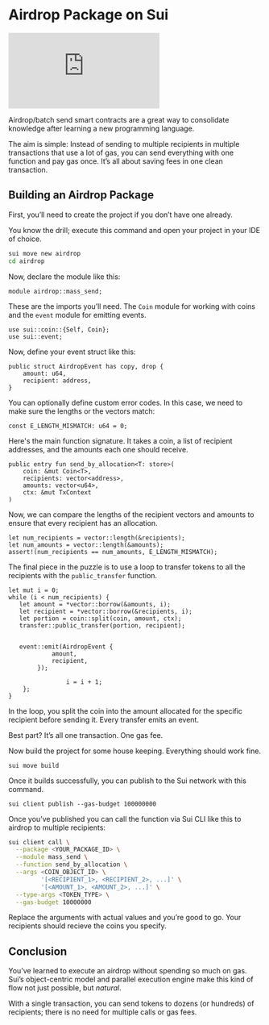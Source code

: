 # Airdrop Package on Sui

<div style={{
    position: 'relative',
    width: '100%',
    paddingBottom: '56.25%', // 16:9 aspect ratio
    height: 0,
    overflow: 'hidden'
}}>
    <iframe
        src="https://www.youtube.com/embed/zJoK6Qj0pgE?list=PLwSqiyXKVkfVA5TXrPvnUXM6d07_zw8Ot"
        title="06 Let's Write an Airdrop Package"
        frameBorder="0"
        allow="accelerometer; autoplay; clipboard-write; encrypted-media; gyroscope; picture-in-picture; web-share"
        referrerPolicy="strict-origin-when-cross-origin"
        allowFullScreen
        style={{
            position: 'absolute',
            top: 0,
            left: 0,
            width: '100%',
            height: '100%'
        }}
    ></iframe>
</div>

Airdrop/batch send smart contracts are a great way to consolidate knowledge after learning a new programming language.

The aim is simple: Instead of sending to multiple recipients in multiple transactions that use a lot of gas, you can send everything with one function and pay gas once. It’s all about saving fees in one clean transaction.

## Building an Airdrop Package

First, you’ll need to create the project if you don’t have one already.

You know the drill; execute this command and open your project in your IDE of choice.

```bash [Terminal]
sui move new airdrop
cd airdrop
```

Now, declare the module like this:

```move [sui.move]
module airdrop::mass_send;
```

These are the imports you’ll need. The `Coin` module for working with coins and the `event` module for emitting events.

```move [sui.move]
use sui::coin::{Self, Coin};
use sui::event;
```

Now, define your event struct like this:

```move [sui.move]
public struct AirdropEvent has copy, drop {
    amount: u64,
    recipient: address,
}
```

You can optionally define custom error codes. In this case, we need to make sure the lengths or the vectors match:

```move [sui.move]
const E_LENGTH_MISMATCH: u64 = 0;
```

Here's the main function signature. It takes a coin, a list of recipient addresses, and the amounts each one should receive.

```move [sui.move]
public entry fun send_by_allocation<T: store>(
    coin: &mut Coin<T>,
    recipients: vector<address>,
    amounts: vector<u64>,
    ctx: &mut TxContext
)
```

Now, we can compare the lengths of the recipient vectors and amounts to ensure that every recipient has an allocation.

```move [sui.move]
let num_recipients = vector::length(&recipients);
let num_amounts = vector::length(&amounts);
assert!(num_recipients == num_amounts, E_LENGTH_MISMATCH);
```

The final piece in the puzzle is to use a loop to transfer tokens to all the recipients with the `public_transfer` function.

```move [sui.move]
let mut i = 0;
while (i < num_recipients) {
   let amount = *vector::borrow(&amounts, i);
   let recipient = *vector::borrow(&recipients, i);
   let portion = coin::split(coin, amount, ctx);
   transfer::public_transfer(portion, recipient);


   event::emit(AirdropEvent {
            amount,
            recipient,
        });

                i = i + 1;
    };
}
```

In the loop, you split the coin into the amount allocated for the specific recipient before sending it. Every transfer emits an event.

Best part? It’s all one transaction. One gas fee.

Now build the project for some house keeping. Everything should work fine.

```move [sui.move]
sui move build
```

Once it builds successfully, you can publish to the Sui network with this command.

```move [sui.move]
sui client publish --gas-budget 100000000
```

Once you’ve published you can call the function via Sui CLI like this to airdrop to multiple recipients:

```bash [Terminal]
sui client call \
  --package <YOUR_PACKAGE_ID> \
  --module mass_send \
  --function send_by_allocation \
  --args <COIN_OBJECT_ID> \
         '[<RECIPIENT_1>, <RECIPIENT_2>, ...]' \
         '[<AMOUNT_1>, <AMOUNT_2>, ...]' \
  --type-args <TOKEN_TYPE> \
  --gas-budget 10000000
```

Replace the arguments with actual values and you’re good to go. Your recipients should recieve the coins you specify.

## Conclusion

You’ve learned to execute an airdrop without spending so much on gas. Sui’s object-centric model and parallel execution engine make this kind of flow not just possible, but *natural*.

With a single transaction, you can send tokens to dozens (or hundreds) of recipients; there is no need for multiple calls or gas fees.